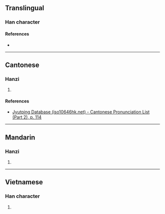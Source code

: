 {{character info}}
==Translingual==

===Han character===
{{Han char|rn=64|rad=手|as=07|sn=10|four=|canj=QRHG,QRMG|ids=⿰扌呈}}

====References====
* {{Han ref|kx=0431.290|dkj=12094|dj=0781.040|hdz=31883.020|uh=6330|ud=25392}}

----

==Cantonese==

===Hanzi===
{{yue-hanzi|jyut=[[caang4]]|y=chaang4}}

# {{rfdef|yue|sort=手07}}

====References====
* [http://www.iso10646hk.net/jp/document/download.jsp Jyutping Database (iso10646hk.net) - Cantonese Pronunciation List (Part 2), p. 114]

----

==Mandarin==

===Hanzi===
{{cmn-hanzi|pin=[[chéng]] ([[cheng2]]), [[qiān]] ([[qian1]])|wg=ch'eng<sup>2</sup>, ch'ien<sup>1</sup>}}

# {{rfdef|cmn|sort=手07}}

----

==Vietnamese==

===Han character===
{{vi-hantu|dềnh|rs=手07}}

# {{rfdef|vi|sort=手07}}